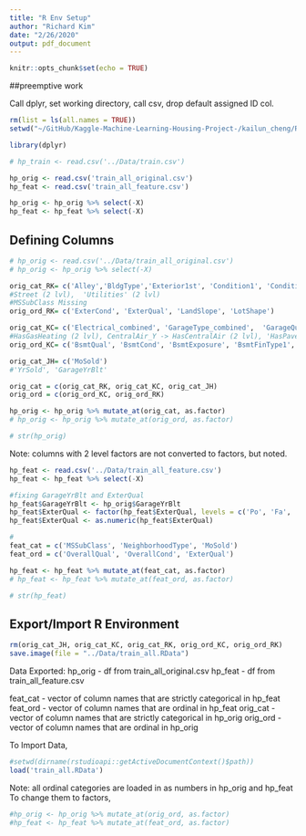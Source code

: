 ```yaml
---
title: "R Env Setup"
author: "Richard Kim"
date: "2/26/2020"
output: pdf_document
---
```


```r
knitr::opts_chunk$set(echo = TRUE)
```

##preemptive work

Call dplyr, set working directory, call csv, drop default assigned ID col.

```r
rm(list = ls(all.names = TRUE))
setwd("~/GitHub/Kaggle-Machine-Learning-Housing-Project-/kailun_cheng/R Markdowns_Modeling")

library(dplyr)

# hp_train <- read.csv('../Data/train.csv')

hp_orig <- read.csv('train_all_original.csv')
hp_feat <- read.csv('train_all_feature.csv')

hp_orig <- hp_orig %>% select(-X)
hp_feat <- hp_feat %>% select(-X)
```

## Defining Columns

```r

# hp_orig <- read.csv('../Data/train_all_original.csv')
# hp_orig <- hp_orig %>% select(-X)

orig_cat_RK= c('Alley','BldgType','Exterior1st', 'Condition1', 'Condition2', 'Exterior2nd', 'Foundation', 'HouseStyle', 'LandContour','LotConfig', 'MasVnrType', 'MSZoning', 'RoofMatl', 'Neighborhood') 
#Street (2 lvl),  'Utilities' (2 lvl)
#MSSubClass Missing
orig_ord_RK= c('ExterCond', 'ExterQual', 'LandSlope', 'LotShape')

orig_cat_KC= c('Electrical_combined', 'GarageType_combined',  'GarageQual_combined', 'SaleType_combined') 
#HasGasHeating (2 lvl), CentralAir_Y -> HasCentralAir (2 lvl), 'HasPavedDrive' (2 lvl), 'SaleCond_combined' (2 lvl)
orig_ord_KC= c('BsmtQual', 'BsmtCond', 'BsmtExposure', 'BsmtFinType1', 'BsmtFinType2', 'HeatingQC', 'KitchenQual', 'Functional', 'FireplaceQu', 'GarageFinish', 'GarageCond', 'Fence')

orig_cat_JH= c('MoSold')
#'YrSold', 'GarageYrBlt'

orig_cat = c(orig_cat_RK, orig_cat_KC, orig_cat_JH)
orig_ord = c(orig_ord_KC, orig_ord_RK)

hp_orig <- hp_orig %>% mutate_at(orig_cat, as.factor)
# hp_orig <- hp_orig %>% mutate_at(orig_ord, as.factor)

# str(hp_orig)
```

Note: columns with 2 level factors are not converted to factors, but noted.

```r

hp_feat <- read.csv('../Data/train_all_feature.csv')
hp_feat <- hp_feat %>% select(-X)

#fixing GarageYrBlt and ExterQual
hp_feat$GarageYrBlt <- hp_orig$GarageYrBlt
hp_feat$ExterQual <- factor(hp_feat$ExterQual, levels = c('Po', 'Fa', 'TA', 'Gd', 'Ex'))
hp_feat$ExterQual <- as.numeric(hp_feat$ExterQual)

#
feat_cat = c('MSSubClass', 'NeighborhoodType', 'MoSold')
feat_ord = c('OverallQual', 'OverallCond', 'ExterQual')

hp_feat <- hp_feat %>% mutate_at(feat_cat, as.factor)
# hp_feat <- hp_feat %>% mutate_at(feat_ord, as.factor)

# str(hp_feat)
```

## Export/Import R Environment

```r
rm(orig_cat_JH, orig_cat_KC, orig_cat_RK, orig_ord_KC, orig_ord_RK)
save.image(file = "../Data/train_all.RData")
```

Data Exported:
hp_orig - df from train_all_original.csv
hp_feat - df from train_all_feature.csv

feat_cat - vector of column names that are strictly categorical in hp_feat
feat_ord - vector of column names that are ordinal in hp_feat
orig_cat - vector of column names that are strictly categorical in hp_orig
orig_ord - vector of column names that are ordinal in hp_orig

To Import Data,
```r
#setwd(dirname(rstudioapi::getActiveDocumentContext()$path))
load('train_all.RData')
```

Note: all ordinal categories are loaded in as numbers in hp_orig and hp_feat
To change them to factors,
```r
#hp_orig <- hp_orig %>% mutate_at(orig_ord, as.factor)
#hp_feat <- hp_feat %>% mutate_at(feat_ord, as.factor)
```





